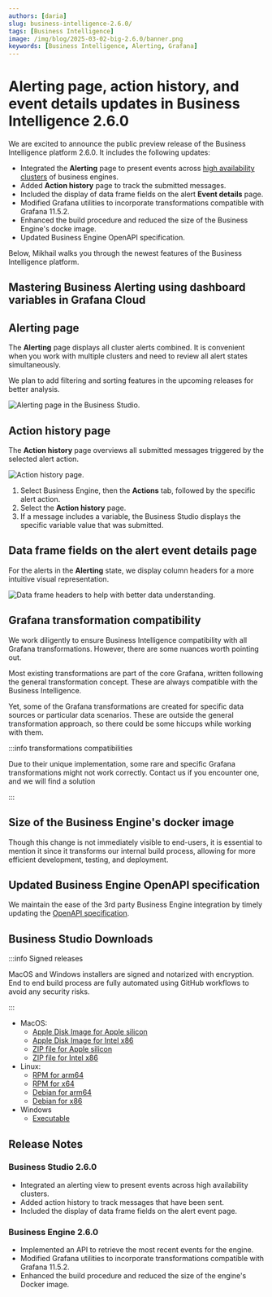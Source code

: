 ```yaml
---
authors: [daria]
slug: business-intelligence-2.6.0/
tags: [Business Intelligence]
image: /img/blog/2025-03-02-big-2.6.0/banner.png
keywords: [Business Intelligence, Alerting, Grafana]
---
```



# Alerting page, action history, and event details updates in Business Intelligence 2.6.0

We are excited to announce the public preview release of the Business Intelligence platform 2.6.0. It includes the following updates:

- Integrated the **Alerting** page to present events across [high availability clusters](/big/studio/manage-clusters/) of business engines.
- Added **Action history** page to track the submitted messages.
- Included the display of data frame fields on the alert **Event details** page.
- Modified Grafana utilities to incorporate transformations compatible with Grafana 11.5.2.
- Enhanced the build procedure and reduced the size of the Business Engine's docke image.
- Updated Business Engine OpenAPI specification.

Below, Mikhail walks you through the newest features of the Business Intelligence platform.

<Youtube
  id="IOYyfIkNwJ4"
  title="Business alerting, action history, and event page updates in Business Intelligence 2.6.0."
/>

## Mastering Business Alerting using dashboard variables in Grafana Cloud

<Youtube
  id="ey0ZSbSDxtI"
  title="Mastering Business Alerting: Dashboard Variables in Grafana Cloud."
/>

## Alerting page

The **Alerting** page displays all cluster alerts combined. It is convenient when you work with multiple clusters and need to review all alert states simultaneously.

We plan to add filtering and sorting features in the upcoming releases for better analysis.

<Image
  title="Alerting page in the Business Studio."
  src="/img/blog/2025-03-02-big-2.6.0/page-alerting.png"
/>

## Action history page

The **Action history** page overviews all submitted messages triggered by the selected alert action.

<Image
  title="Action history page."
  src="/img/blog/2025-03-02-big-2.6.0/action-history.png"
/>

1. Select Business Engine, then the **Actions** tab, followed by the specific alert action.
2. Select the **Action history** page.
3. If a message includes a variable, the Business Studio displays the specific variable value that was submitted.

## Data frame fields on the alert event details page

For the alerts in the **Alerting** state, we display column headers for a more intuitive visual representation.

<Image
  title="Data frame headers to help with better data understanding."
  src="/img/blog/2025-03-02-big-2.6.0/frame.png"
/>

## Grafana transformation compatibility

We work diligently to ensure Business Intelligence compatibility with all Grafana transformations.
However, there are some nuances worth pointing out.

Most existing transformations are part of the core Grafana, written following the general transformation concept. These are always compatible with the Business Intelligence.

Yet, some of the Grafana transformations are created for specific data sources or particular data scenarios. These are outside the general transformation approach, so there could be some hiccups while working with them.

:::info transformations compatibilities

Due to their unique implementation, some rare and specific Grafana transformations might not work correctly. Contact us if you encounter one, and we will find a solution

:::

## Size of the Business Engine's docker image

Though this change is not immediately visible to end-users, it is essential to mention it since it transforms our internal build process, allowing for more efficient development, testing, and deployment.

## Updated Business Engine OpenAPI specification

We maintain the ease of the 3rd party Business Engine integration by timely updating the [OpenAPI specification](/big/api/).

## Business Studio Downloads

:::info Signed releases

MacOS and Windows installers are signed and notarized with encryption. End to end build process are fully automated using GitHub workflows to avoid any security risks.

:::

- MacOS:
  - [Apple Disk Image for Apple silicon](https://github.com/VolkovLabs/business-intelligence/releases/download/v2.6.0/Business.Studio-2.6.0-arm64.dmg)
  - [Apple Disk Image for Intel x86](https://github.com/VolkovLabs/business-intelligence/releases/download/2.6.0/Business.Studio-2.6.0-x64.dmg)
  - [ZIP file for Apple silicon](https://github.com/VolkovLabs/business-intelligence/releases/download/v2.6.0/Business.Studio-darwin-arm64-2.6.0.zip)
  - [ZIP file for Intel x86](https://github.com/VolkovLabs/business-intelligence/releases/download/v2.6.0/Business.Studio-darwin-x64-2.6.0.zip)
- Linux:
  - [RPM for arm64](https://github.com/VolkovLabs/business-intelligence/releases/download/v2.6.0/business-studio-2.6.0-1.arm64.rpm)
  - [RPM for x64](https://github.com/VolkovLabs/business-intelligence/releases/download/v2.6.0/business-studio-2.6.0-1.x86_64.rpm)
  - [Debian for arm64](https://github.com/VolkovLabs/business-intelligence/releases/download/v2.6.0/business-studio_2.6.0_arm64.deb)
  - [Debian for x86](https://github.com/VolkovLabs/business-intelligence/releases/download/v2.6.0/business-studio_2.6.0_amd64.deb)
- Windows
  - [Executable](https://github.com/VolkovLabs/business-intelligence/releases/download/v2.6.0/Business.Studio-2.6.0.Setup.exe)

<GettingStarted />

## Release Notes

### Business Studio 2.6.0

- Integrated an alerting view to present events across high availability clusters.
- Added action history to track messages that have been sent.
- Included the display of data frame fields on the alert event page.

### Business Engine 2.6.0

- Implemented an API to retrieve the most recent events for the engine.
- Modified Grafana utilities to incorporate transformations compatible with Grafana 11.5.2.
- Enhanced the build procedure and reduced the size of the engine's Docker image.

<Feedback />
